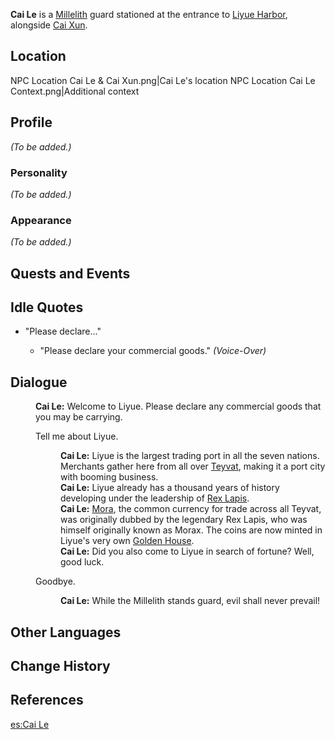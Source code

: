 {{Meta
<!-- REMOVE ANY LINE BELOW WHICH DOES NOT APPLY     -->
<!-- REMOVE THIS TEMPLATE AFTER ADDING MISSING INFO -->
|missing_NPC_profile  = yes
}}
{{Character Infobox
|image            = NPC Cai Le.png
|region           = Liyue
|title            = Millelith
|affiliation      = Millelith
|type             = NPC
|voiceEN          = [https://www.jasoncharlesmiller.com/ Jason Charles Miller]<ref name="JCM VA">Jason Charles Miller: [https://www.jasoncharlesmiller.com/resume EN VA's Website]</ref>
}}
'''Cai Le''' {{Lang|zh=蔡乐|zh_rm=Cài Lè}} is a [[Millelith]] guard stationed at the entrance to [[Liyue Harbor]], alongside [[Cai Xun]].

==Location==
<gallery hideaddbutton="true" captionalign="center">
NPC Location Cai Le & Cai Xun.png|Cai Le's location
NPC Location Cai Le Context.png|Additional context
</gallery>

==Profile==
''(To be added.)''

===Personality===
''(To be added.)''

===Appearance===
''(To be added.)''

==Quests and Events==
{{Quest Appearances}}

==Idle Quotes==
* "Please declare..."
** {{A|VO Cai Le 01.ogg}} "Please declare your commercial goods." ''(Voice-Over)''

==Dialogue==
{{Dialogue start}}
:'''Cai Le:''' Welcome to Liyue. Please declare any commercial goods that you may be carrying.
:{{DIcon}} Tell me about Liyue.
::'''Cai Le:''' Liyue is the largest trading port in all the seven nations. Merchants gather here from all over [[Teyvat]], making it a port city with booming business.
::'''Cai Le:''' Liyue already has a thousand years of history developing under the leadership of [[Rex Lapis]].
::'''Cai Le:''' [[Mora]], the common currency for trade across all Teyvat, was originally dubbed by the legendary Rex Lapis, who was himself originally known as Morax. The coins are now minted in Liyue's very own [[Golden House]].
::'''Cai Le:''' Did you also come to Liyue in search of fortune? Well, good luck.
:{{DIcon}} Goodbye.
::'''Cai Le:''' While the Millelith stands guard, evil shall never prevail!
{{Dialogue end}}

==Other Languages==
{{Other Languages|default_hidden = 1
|en      = Cai Le
|zhs     = 蔡乐
|zhs_rm  = Cài Lè
|zht     = 蔡樂
|zht_rm  = Cài Lè
|ja      = 蔡楽
|ja_rm   = Sai Raku{{Assumed}}
|ko      = 채락
|ko_rm   = Chae Rak
|es      = Tsai Le
|fr      = Cai Le
|ru      = Цай Лэ
|th      = Cai Le
|vi      = Cai Le
|de      = Cai Le
|id      = Cai Le
|pt      = Cai Le
}}

==Change History==
{{Change History|1.0}}

==References==
{{Reflist}}

[[es:Cai Le]]